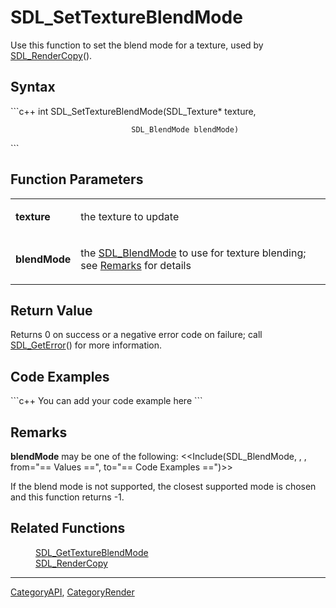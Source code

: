<!-- pragma section-numbers off -->
<!-- pragma disable-camelcase -->

= SDL_SetTextureBlendMode =
Use this function to set the blend mode for a texture, used by [[SDL_RenderCopy]]().


== Syntax ==
```c++
int SDL_SetTextureBlendMode(SDL_Texture*  texture,
                            SDL_BlendMode blendMode)
```

== Function Parameters ==
{|
|'''texture'''
|the texture to update
|-
|'''blendMode'''
|the [[SDL_BlendMode]] to use for texture blending; see [[#blendMode|Remarks]] for details
|}

== Return Value ==
Returns 0 on success or a negative error code on failure; call [[SDL_GetError]]() for more information.

== Code Examples ==
```c++
You can add your code example here
```

== Remarks ==
<span id="blendMode"></span> '''blendMode''' may be one of the following:
<<Include(SDL_BlendMode, , , from="== Values ==", to="== Code Examples ==")>>

If the blend mode is not supported, the closest supported mode is chosen and this function returns -1. 

== Related Functions ==
:[[SDL_GetTextureBlendMode]]
:[[SDL_RenderCopy]]

----
[[CategoryAPI]], [[CategoryRender]]

